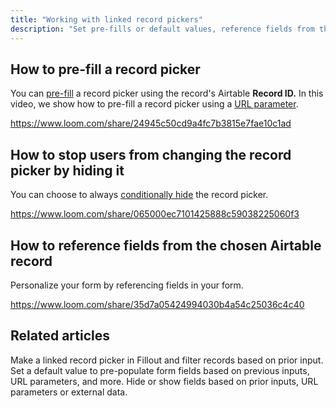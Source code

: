 ```yaml
---
title: "Working with linked record pickers"
description: "Set pre-fills or default values, reference fields from the chosen record, and more using a linked record picker with Fillout."
---
```


## **How to pre-fill a record picker**

You can [pre-fill](https://www.notion.so/Pre-fill-fields-d10c479c53c24d0e8f6922cf6bbf785c?pvs=21) a record picker using the record's Airtable **Record ID.** In this video, we show how to pre-fill a record picker using a [URL parameter](https://www.notion.so/URL-Parameters-Hidden-fields-f11c3b56de8e4c7d9cccf47825ccf3c4?pvs=21).

https://www.loom.com/share/24945c50cd9a4fc7b3815e7fae10c1ad

## **How to stop users from changing the record picker by hiding it**

You can choose to always [conditionally hide](https://www.notion.so/Conditionally-hide-fields-dc375019d2cc42b18b96f9280c607f21?pvs=21) the record picker.

https://www.loom.com/share/065000ec7101425888c59038225060f3

## **How to reference fields from the chosen Airtable record**

Personalize your form by referencing fields in your form.

https://www.loom.com/share/35d7a05424994030b4a54c25036c4c40

## Related articles

<CardGroup cols={3}>
  <Card title="Select Airtable records in a dropdown" icon="square-caret-down" iconType="regular" color="#FFC738">
Make a linked record picker in Fillout and filter records based on prior input.
  </Card>
  <Card title="Pre-fill fields" icon="fill" iconType="regular" color="#FFC738">
Set a default value to pre-populate form fields based on previous inputs, URL parameters, and more.
  </Card>
<Card title="Hide fields" icon="eye-slash" iconType="regular" color="#FFC738">
Hide or show fields based on prior inputs, URL parameters or external data.
  </Card>
</CardGroup>
